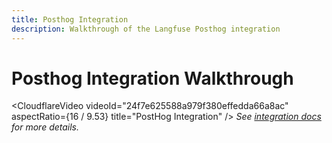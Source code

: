```yaml
---
title: Posthog Integration
description: Walkthrough of the Langfuse Posthog integration
---
```


# Posthog Integration Walkthrough

<CloudflareVideo
  videoId="24f7e625588a979f380effedda66a8ac"
  aspectRatio={16 / 9.53}
  title="PostHog Integration"
/>
<span>_See [integration docs](/docs/analytics/posthog) for more details._</span>
